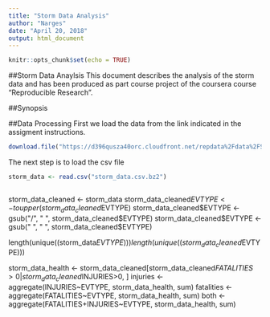---
title: "Storm Data Analysis"
author: "Narges"
date: "April 20, 2018"
output: html_document
---

```{r setup, include=FALSE}
knitr::opts_chunk$set(echo = TRUE)
```

##Storm Data Anaylsis
This document describes the analysis of the storm data and has been produced as part course project of the coursera course "Reproducible Research". 

##Synopsis

##Data Processing
First we load the data from the link indicated in the assigment instructions.
```{r download, cache=true}
download.file("https://d396qusza40orc.cloudfront.net/repdata%2Fdata%2FStormData.csv.bz2",destfile= "storm_data.csv.bz2")
```

The next step is to load the csv file 
```{r download, cache=true}
storm_data <- read.csv("storm_data.csv.bz2")



```

 storm_data_cleaned <- storm_data
 storm_data_cleaned$EVTYPE <- toupper(storm_data_cleaned$EVTYPE)
 storm_data_cleaned$EVTYPE <- gsub("/", " ", storm_data_cleaned$EVTYPE)
 storm_data_cleaned$EVTYPE <- gsub("  ", " ", storm_data_cleaned$EVTYPE)
 
 length(unique((storm_data$EVTYPE)))
 length(unique((storm_data_cleaned$EVTYPE)))
 
 storm_data_health <- storm_data_cleaned[storm_data_cleaned$FATALITIES>0 | storm_data_cleaned$INJURIES>0, ]
 injuries <- aggregate(INJURIES~EVTYPE, storm_data_health, sum)
 fatalities <- aggregate(FATALITIES~EVTYPE, storm_data_health, sum)
 both <- aggregate(FATALITIES+INJURIES~EVTYPE, storm_data_health, sum)